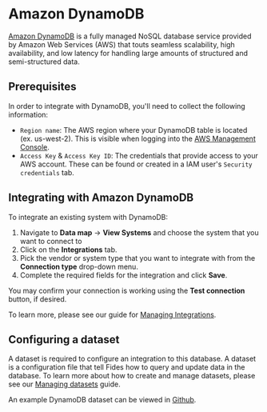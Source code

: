 
# Amazon DynamoDB
[Amazon DynamoDB](https://www.amazonaws.cn/en/dynamodb/) is a fully managed NoSQL database service provided by Amazon Web Services (AWS) that touts seamless scalability, high availability, and low latency for handling large amounts of structured and semi-structured data.

## Prerequisites
In order to integrate with DynamoDB, you'll need to collect the following information: 

- `Region name`: The AWS region where your DynamoDB table is located (ex. us-west-2). This is visible when logging into the [AWS Management Console](https://console.aws.amazon.com/).
- `Access Key` & `Access Key ID`: The credentials that provide access to your AWS account. These can be found or created in a IAM user's `Security credentials` tab. 


## Integrating with Amazon DynamoDB
To integrate an existing system with DynamoDB: 

1. Navigate to **Data map** → **View Systems** and choose the system that you want to connect to
2. Click on the **Integrations** tab.
3. Pick the vendor or system type that you want to integrate with from the **Connection type** drop-down menu.
4. Complete the required fields for the integration and click **Save**. 

You may confirm your connection is working using the **Test connection** button, if desired.

To learn more, please see our guide for [Managing Integrations](/user-guides/integrations/manage-integrations).

## Configuring a dataset
A dataset is required to configure an integration to this database. A dataset is a configuration file that tell Fides how to query and update data in the database. To learn more about how to create and manage datasets, please see our [Managing datasets](user-guides/integrations/manage-datasets) guide.

An example DynamoDB dataset can be viewed in [Github](https://github.com/ethyca/fides/blob/main/data/dataset/dynamodb_example_test_dataset.yml).



